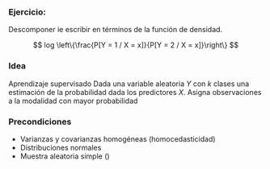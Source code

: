 
### Ejercicio:
Descomponer ie escribir en términos de la función de densidad.

$$
log \left\{\frac{P[Y = 1 / X = x]}{P[Y = 2 / X = x]}\right\}
$$


### Idea
Aprendizaje supervisado
Dada una variable aleatoria $Y$ con $k$ clases una estimación de la probabilidad dada los predictores $X$.
Asigna observaciones a la modalidad con mayor probabilidad


### Precondiciones

* Varianzas y covarianzas homogéneas (homocedasticidad)
* Distribuciones normales
* Muestra aleatoria simple ()